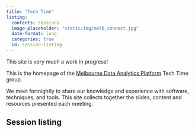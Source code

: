 ```yaml
---
title: "Tech Time"
listing:
  contents: sessions
  image-placeholder: "static/img/melb_connect.jpg"
  date-format: long
  categories: true
  id: session-listing
---
```


:::{.callout-warning}
This site is very much a work in progress!
:::

This is the homepage of the [Melbourne Data Analytics Platform](https://mdap.unimelb.edu.au) Tech Time group.

We meet fortnightly to share our knowledge and experience with software, techniques, and tools. This site collects together the slides, content and resources presented each meeting.

## Session listing

::: {#session-listing}
:::

